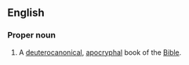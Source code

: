 {{book of the Bible|Bel and the Dragon}}

==English==
===Proper noun===
{{en-proper noun}}
# {{context|biblical}} A [[deuterocanonical]], [[apocrypha]]l book of the [[Bible]].